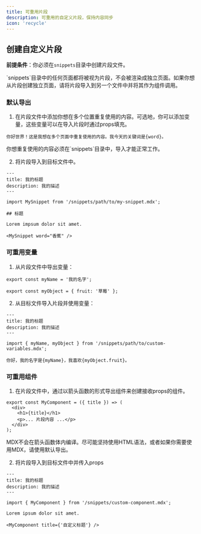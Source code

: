 ```yaml
---
title: 可重用片段
description: 可重用的自定义片段，保持内容同步
icon: 'recycle'
---
```



<SnippetIntro />

## 创建自定义片段

**前提条件**：你必须在`snippets`目录中创建片段文件。

<Note>
  `snippets`目录中的任何页面都将被视为片段，不会被渲染成独立页面。如果你想从片段创建独立页面，请将片段导入到另一个文件中并将其作为组件调用。
</Note>

### 默认导出

1. 在片段文件中添加你想在多个位置重复使用的内容。可选地，你可以添加变量，这些变量可以在导入片段时通过props填充。

```mdx snippets/my-snippet.mdx
你好世界！这是我想在多个页面中重复使用的内容。我今天的关键词是{word}。
```

<Warning>
  你想重复使用的内容必须在`snippets`目录中，导入才能正常工作。
</Warning>

2. 将片段导入到目标文件中。

```mdx destination-file.mdx
---
title: 我的标题
description: 我的描述
---

import MySnippet from '/snippets/path/to/my-snippet.mdx';

## 标题

Lorem impsum dolor sit amet.

<MySnippet word="香蕉" />
```

### 可重用变量

1. 从片段文件中导出变量：

```mdx snippets/path/to/custom-variables.mdx
export const myName = '我的名字';

export const myObject = { fruit: '草莓' };
```

2. 从目标文件导入片段并使用变量：

```mdx destination-file.mdx
---
title: 我的标题
description: 我的描述
---

import { myName, myObject } from '/snippets/path/to/custom-variables.mdx';

你好，我的名字是{myName}，我喜欢{myObject.fruit}。
```

### 可重用组件

1. 在片段文件中，通过以箭头函数的形式导出组件来创建接收props的组件。

```mdx snippets/custom-component.mdx
export const MyComponent = ({ title }) => (
  <div>
    <h1>{title}</h1>
    <p>... 片段内容 ...</p>
  </div>
);
```

<Warning>
  MDX不会在箭头函数体内编译。尽可能坚持使用HTML语法，或者如果你需要使用MDX，请使用默认导出。
</Warning>

2. 将片段导入到目标文件中并传入props

```mdx destination-file.mdx
---
title: 我的标题
description: 我的描述
---

import { MyComponent } from '/snippets/custom-component.mdx';

Lorem ipsum dolor sit amet.

<MyComponent title={'自定义标题'} />
```
